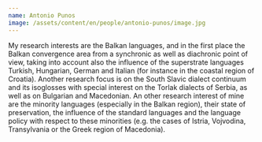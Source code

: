 ```yaml
---
name: Antonio Punos
image: /assets/content/en/people/antonio-punos/image.jpg
---
```

My research interests are the Balkan languages, and in the first place the Balkan convergence area from a synchronic as well as diachronic point of view, taking into account also the influence of the superstrate languages Turkish, Hungarian, German and Italian (for instance in the coastal region of Croatia). Another research focus is on the South Slavic dialect continuum and its isoglosses with special interest on the Torlak dialects of Serbia, as well as on Bulgarian and Macedonian. An other research interest of mine are the minority languages (especially in the Balkan region), their state of preservation, the influence of the standard languages and the language policy with respect to these minorities (e.g. the cases of Istria, Vojvodina, Transylvania or the Greek region of Macedonia).
